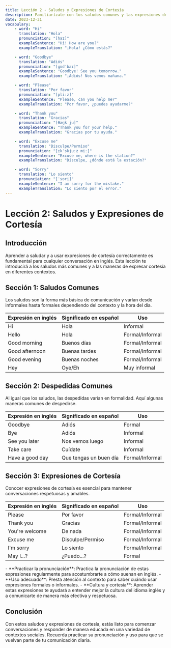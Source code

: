 ```yaml
---
title: Lección 2 - Saludos y Expresiones de Cortesía
description: Familiarízate con los saludos comunes y las expresiones de cortesía en inglés.
date: 2023-12-31
vocabulary:
    - word: "Hi"
      translation: "Hola"
      pronunciation: "[haɪ]"
      exampleSentence: "Hi! How are you?"
      exampleTranslation: "¡Hola! ¿Cómo estás?"

    - word: "Goodbye"
      translation: "Adiós"
      pronunciation: "[ɡʊdˈbaɪ]"
      exampleSentence: "Goodbye! See you tomorrow."
      exampleTranslation: "¡Adiós! Nos vemos mañana."

    - word: "Please"
      translation: "Por favor"
      pronunciation: "[pliːz]"
      exampleSentence: "Please, can you help me?"
      exampleTranslation: "Por favor, ¿puedes ayudarme?"

    - word: "Thank you"
      translation: "Gracias"
      pronunciation: "[θæŋk ju]"
      exampleSentence: "Thank you for your help."
      exampleTranslation: "Gracias por tu ayuda."

    - word: "Excuse me"
      translation: "Disculpe/Permiso"
      pronunciation: "[ɪkˈskjuːz miː]"
      exampleSentence: "Excuse me, where is the station?"
      exampleTranslation: "Disculpe, ¿dónde está la estación?"

    - word: "Sorry"
      translation: "Lo siento"
      pronunciation: "[ˈsɒri]"
      exampleSentence: "I am sorry for the mistake."
      exampleTranslation: "Lo siento por el error."
---
```


# Lección 2: Saludos y Expresiones de Cortesía

## Introducción

Aprender a saludar y a usar expresiones de cortesía correctamente es fundamental para cualquier conversación en inglés. Esta lección te introducirá a los saludos más comunes y a las maneras de expresar cortesía en diferentes contextos.

## Sección 1: Saludos Comunes

Los saludos son la forma más básica de comunicación y varían desde informales hasta formales dependiendo del contexto y la hora del día.

| Expresión en inglés | Significado en español | Uso             |
| ------------------- | ---------------------- | --------------- |
| Hi                  | Hola                   | Informal        |
| Hello               | Hola                   | Formal/Informal |
| Good morning        | Buenos días            | Formal/Informal |
| Good afternoon      | Buenas tardes          | Formal/Informal |
| Good evening        | Buenas noches          | Formal/Informal |
| Hey                 | Oye/Eh                 | Muy informal    |

<TextToSpeechPlayer mp3File={../assets/courses/english/_shared/lessons/lesson2/audio/common-greetings.mp3} />

## Sección 2: Despedidas Comunes

Al igual que los saludos, las despedidas varían en formalidad. Aquí algunas maneras comunes de despedirse.

| Expresión en inglés | Significado en español | Uso             |
| ------------------- | ---------------------- | --------------- |
| Goodbye             | Adiós                  | Formal          |
| Bye                 | Adiós                  | Informal        |
| See you later       | Nos vemos luego        | Informal        |
| Take care           | Cuídate                | Informal        |
| Have a good day     | Que tengas un buen día | Formal/Informal |

<TextToSpeechPlayer mp3File={../assets/courses/english/_shared/lessons/lesson2/audio/common-farewells.mp3} />

## Sección 3: Expresiones de Cortesía

Conocer expresiones de cortesía es esencial para mantener conversaciones respetuosas y amables.

| Expresión en inglés | Significado en español | Uso             |
| ------------------- | ---------------------- | --------------- |
| Please              | Por favor              | Formal/Informal |
| Thank you           | Gracias                | Formal/Informal |
| You're welcome      | De nada                | Formal/Informal |
| Excuse me           | Disculpe/Permiso       | Formal/Informal |
| I'm sorry           | Lo siento              | Formal/Informal |
| May I...?           | ¿Puedo...?             | Formal          |

<TextToSpeechPlayer mp3File={../assets/courses/english/_shared/lessons/lesson2/audio/politeness-expressions.mp3} />

<!-- prettier-ignore -->
<TipBox>
- **Practicar la pronunciación**: Practica la pronunciación de estas expresiones regularmente para acostumbrarte a cómo suenan en inglés. 
- **Uso adecuado**: Presta atención al contexto para saber cuándo usar expresiones formales o informales. 
- **Cultura y cortesía**: Aprender estas expresiones te ayudará a entender mejor la cultura del idioma inglés y a comunicarte de manera más efectiva y respetuosa.
</TipBox>

## Conclusión

Con estos saludos y expresiones de cortesía, estás listo para comenzar conversaciones y responder de manera educada en una variedad de contextos sociales. Recuerda practicar su pronunciación y uso para que se vuelvan parte de tu comunicación diaria.
